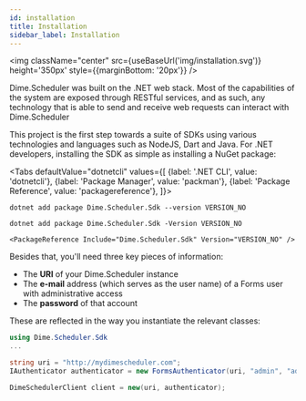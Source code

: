 ```yaml
---
id: installation
title: Installation
sidebar_label: Installation
---
```



<img className="center" src={useBaseUrl('img/installation.svg')} height='350px' style={{marginBottom: '20px'}} />

Dime.Scheduler was built on the .NET web stack. Most of the capabilities of the system are exposed through RESTful services, and as such, any technology that is able to send and receive web requests can interact with Dime.Scheduler

This project is the first step towards a suite of SDKs using various technologies and languages such as NodeJS, Dart and Java. For .NET developers, installing the SDK as simple as installing a NuGet package:

<Tabs
    defaultValue="dotnetcli"
    values={[
        {label: '.NET CLI', value: 'dotnetcli'},
        {label: 'Package Manager', value: 'packman'},
        {label: 'Package Reference', value: 'packagereference'},
    ]}>
<TabItem value="dotnetcli">

    
    dotnet add package Dime.Scheduler.Sdk --version VERSION_NO
    

</TabItem><TabItem value="packman">

    
    dotnet add package Dime.Scheduler.Sdk -Version VERSION_NO
    

</TabItem><TabItem value="packagereference">

    
    <PackageReference Include="Dime.Scheduler.Sdk" Version="VERSION_NO" />
    

</TabItem></Tabs>

Besides that, you'll need three key pieces of information:

- The **URI** of your Dime.Scheduler instance
- The **e-mail** address (which serves as the user name) of a Forms user with administrative access
- The **password** of that account

These are reflected in the way you instantiate the relevant classes:

```cs
using Dime.Scheduler.Sdk
...

string uri = "http://mydimescheduler.com";
IAuthenticator authenticator = new FormsAuthenticator(uri, "admin", "admin");

DimeSchedulerClient client = new(uri, authenticator);
```
